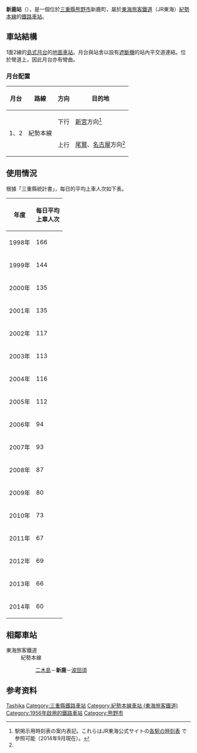 {{NoteTA
|1 = zh:新鹿站; zh-cn:新鹿站; zh-tw:新鹿車站; zh-hk:新鹿站
|G1=Railway
}}
{{日本車站資訊
|公司色 = #f77321
|文字色 =
|站名 = 新鹿站
|圖片 = AtashikaSt.jpg
|pxl = 
|圖片說明 = 站舍（2005年7月）
|日文原名 = 新鹿
|平假名 = あたしか
|羅馬拼音 = Atashika
|電報略號 = アシ
|所在地 = {{JPN}}[[三重縣|三重縣]][[熊野市|熊野市]]新鹿町364
|座標 = {{coord|33|55|41.82|N|136|8|38.97|E|}}
|車站構造 = [[地面車站|地面車站]]
|月台配置 = 1面2線
|啟用年月日 = 1956年（[[昭和|昭和]]31年）4月1日<ref name="sone25">{{Cite book|author=[[曽根悟|曽根悟]]（監修）|title=週刊 歴史でめぐる鉄道全路線 国鉄・JR|editor=朝日新聞出版分冊百科編集部（編集）|publisher=[[朝日新聞出版|朝日新聞出版]]|series=週刊朝日百科|volume=25号 紀勢本線・参宮線・名松線|date=2010-01-10|pages=20-21}}</ref>
|廢站年月日 =
|乘客人數 = 60
|上下車人次 =
|統計年度 = 2014年
|轉車 =
|備註 = [[無人站|站員無配置站]]
|adjacent = {{Adjacent stations|system=東海旅客鐵道|line=紀勢線|left=二木島|right=波田須|note-left=4.0km|note-mid=距離[[龜山站_(三重縣)|龜山]]150.8km|note-right=2.4km}}
}}
'''新鹿站'''（{{jpn|j=新鹿駅|hg=あたしかえき|rm=Atashika eki|f=y}}），是一個位於[[三重縣|三重縣]][[熊野市|熊野市]]新鹿町，屬於[[東海旅客鐵道|東海旅客鐵道]]（JR東海）[[紀勢本線|紀勢本線]]的[[鐵路車站|鐵路車站]]。

== 車站結構 ==
1面2線的[[島式月台|島式月台]]的[[地面車站|地面車站]]。月台與站舍以設有[[遮斷機|遮斷機]]的站內平交道連結。位於彎道上，因此月台亦有彎曲。
=== 月台配置 ===
{| class="wikitable"
!月台<!-- 事業者側による呼称 --->!!路線!!方向!!目的地
|-
! rowspan="2" | 1、2
| rowspan="2" | {{Color|#f77321|■}}紀勢本線<!-- 「紀勢線」は単なる略称であり、愛称や系統名でないため、推奨されない -->
| style="text-align:center" | 下行
| [[新宫車站_(和歌山縣)|新宮]]方向<ref name="homen">駅掲示用時刻表の案内表記。これらはJR東海公式サイトの[http://railway.jr-central.co.jp/time-schedule/search/index.html 各駅の時刻表] {{Wayback|url=http://railway.jr-central.co.jp/time-schedule/search/index.html |date=20191019051307 }}で参照可能（2014年9月現在）。<!-- URLが変わることを想定し、直リンクはしていない ---></ref>
|-
| style="text-align:center" | 上行
| [[尾鷲站|尾鷲]]、[[名古屋站|名古屋]]方向<ref name="homen" />
|}
== 使用情況 ==
根據「三重縣統計書」，每日的平均上車人次如下表。
{| class="wikitable" style="text-align:center; font-size: 85%"
|-
! 年度 !! 每日平均<br/>上車人次
|-
| 1998年 || 166
|-
| 1999年 || 144
|-
| 2000年 || 135
|-
| 2001年 || 135
|-
| 2002年 || 117
|-
| 2003年 || 113
|-
| 2004年 || 116
|-
| 2005年 || 112
|-
| 2006年 || 94
|-
| 2007年 || 93
|-
| 2008年 || 87
|-
| 2009年 || 80
|-
| 2010年 || 73
|-
| 2011年 || 67
|-
| 2012年 || 69
|-
| 2013年 || 66
|-
| 2014年 || 60
|}
== 相鄰車站 ==
; 東海旅客鐵道
: 紀勢本線
:: [[二木島站|二木島]]－'''新鹿'''－[[波田須站|波田須]]

== 参考资料 ==
{{reflist}}

{{紀勢東線}}

{{DEFAULTSORT:Atashika}}
[[Category:日本鐵路車站_A|Tashika]]
[[Category:三重縣鐵路車站|Category:三重縣鐵路車站]]
[[Category:紀勢本線車站_(東海旅客鐵道)|Category:紀勢本線車站 (東海旅客鐵道)]]
[[Category:1956年啟用的鐵路車站|Category:1956年啟用的鐵路車站]]
[[Category:熊野市|Category:熊野市]]